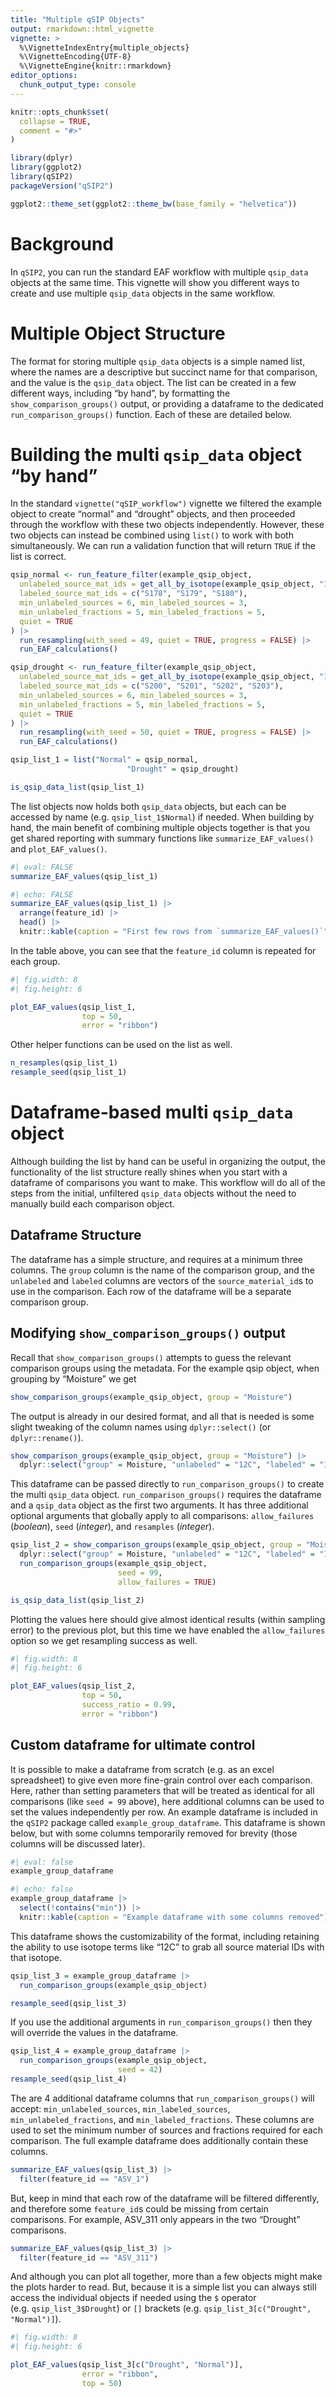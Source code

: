 ```yaml
---
title: "Multiple qSIP Objects"
output: rmarkdown::html_vignette
vignette: >
  %\VignetteIndexEntry{multiple_objects}
  %\VignetteEncoding{UTF-8}
  %\VignetteEngine{knitr::rmarkdown}
editor_options: 
  chunk_output_type: console
---
```


```r
knitr::opts_chunk$set(
  collapse = TRUE,
  comment = "#>"
)
```

```r
library(dplyr)
library(ggplot2)
library(qSIP2)
packageVersion("qSIP2")
```

```r
ggplot2::theme_set(ggplot2::theme_bw(base_family = "helvetica"))
```

# Background

In `qSIP2`, you can run the standard EAF workflow with multiple `qsip_data` objects at the same time. This vignette will show you different ways to create and use multiple `qsip_data` objects in the same workflow.
 
# Multiple Object Structure

The format for storing multiple `qsip_data` objects is a simple named list, where the names are a descriptive but succinct name for that comparison, and the value is the `qsip_data` object. The list can be created in a few different ways, including "by hand", by formatting the `show_comparison_groups()` output, or providing a dataframe to the dedicated `run_comparison_groups()` function. Each of these are detailed below. 

# Building the multi `qsip_data` object "by hand"

In the standard `vignette("qSIP_workflow")` vignette we filtered the example object to create "normal" and "drought" objects, and then proceeded through the workflow with these two objects independently. However, these two objects can instead be combined using `list()` to work with both simultaneously. We can run a validation function that will return `TRUE` if the list is correct.


```r
qsip_normal <- run_feature_filter(example_qsip_object,
  unlabeled_source_mat_ids = get_all_by_isotope(example_qsip_object, "12C"),
  labeled_source_mat_ids = c("S178", "S179", "S180"),
  min_unlabeled_sources = 6, min_labeled_sources = 3,
  min_unlabeled_fractions = 5, min_labeled_fractions = 5,
  quiet = TRUE
) |>
  run_resampling(with_seed = 49, quiet = TRUE, progress = FALSE) |>
  run_EAF_calculations()

qsip_drought <- run_feature_filter(example_qsip_object,
  unlabeled_source_mat_ids = get_all_by_isotope(example_qsip_object, "12C"),
  labeled_source_mat_ids = c("S200", "S201", "S202", "S203"),
  min_unlabeled_sources = 6, min_labeled_sources = 3,
  min_unlabeled_fractions = 5, min_labeled_fractions = 5,
  quiet = TRUE
) |>
  run_resampling(with_seed = 50, quiet = TRUE, progress = FALSE) |>
  run_EAF_calculations()

qsip_list_1 = list("Normal" = qsip_normal, 
                          "Drought" = qsip_drought)

is_qsip_data_list(qsip_list_1)
```

The list objects now holds both `qsip_data` objects, but each can be accessed by name (e.g. `qsip_list_1$Normal`) if needed. When building by hand, the main benefit of combining multiple objects together is that you get shared reporting with summary functions like `summarize_EAF_values()` and `plot_EAF_values()`.  

```r
#| eval: FALSE
summarize_EAF_values(qsip_list_1)
```

```r
#| echo: FALSE
summarize_EAF_values(qsip_list_1) |>
  arrange(feature_id) |>
  head() |>
  knitr::kable(caption = "First few rows from `summarize_EAF_values()`")
```

In the table above, you can see that the `feature_id` column is repeated for each group. 

```r
#| fig.width: 8
#| fig.height: 6

plot_EAF_values(qsip_list_1,
                top = 50,
                error = "ribbon")
```

Other helper functions can be used on the list as well.

```r
n_resamples(qsip_list_1)
resample_seed(qsip_list_1)
```

# Dataframe-based multi `qsip_data` object

Although building the list by hand can be useful in organizing the output, the functionality of the list structure really shines when you start with a dataframe of comparisons you want to make. This workflow will do all of the steps from the initial, unfiltered `qsip_data` objects without the need to manually build each comparison object. 

## Dataframe Structure

The dataframe has a simple structure, and requires at a minimum three columns. The `group` column is the name of the comparison group, and the `unlabeled` and `labeled` columns are vectors of the `source_material_id`s to use in the comparison. Each row of the dataframe will be a separate comparison group. 

## Modifying `show_comparison_groups()` output

Recall that `show_comparison_groups()` attempts to guess the relevant comparison groups using the metadata. For the example qsip object, when grouping by "Moisture" we get

```r
show_comparison_groups(example_qsip_object, group = "Moisture")
```

The output is already in our desired format, and all that is needed is some slight tweaking of the column names using `dplyr::select()` (or `dplyr::rename()`). 

```r
show_comparison_groups(example_qsip_object, group = "Moisture") |> 
  dplyr::select("group" = Moisture, "unlabeled" = "12C", "labeled" = "13C")
```

This dataframe can be passed directly to `run_comparison_groups()` to create the multi `qsip_data` object. `run_comparison_groups()` requires the dataframe and a `qsip_data` object as the first two arguments. It has three additional optional arguments that globally apply to all comparisons: `allow_failures` (*boolean*), `seed` (*integer*), and `resamples` (*integer*). 

```r
qsip_list_2 = show_comparison_groups(example_qsip_object, group = "Moisture") |> 
  dplyr::select("group" = Moisture, "unlabeled" = "12C", "labeled" = "13C") |>
  run_comparison_groups(example_qsip_object, 
                        seed = 99,
                        allow_failures = TRUE)

is_qsip_data_list(qsip_list_2)
```

Plotting the values here should give almost identical results (within sampling error) to the previous plot, but this time we have enabled the `allow_failures` option so we get resampling success as well. 

```r
#| fig.width: 8
#| fig.height: 6

plot_EAF_values(qsip_list_2,
                top = 50,
                success_ratio = 0.99,
                error = "ribbon")
```

## Custom dataframe for ultimate control

It is possible to make a dataframe from scratch (e.g. as an excel spreadsheet) to give even more fine-grain control over each comparison. Here, rather than setting parameters that will be treated as identical for all comparisons (like `seed = 99` above), here additional columns can be used to set the values independently per row. An example dataframe is included in the `qSIP2` package called `example_group_dataframe`. This dataframe is shown below, but with some columns temporarily removed for brevity (those columns will be discussed later). 

```r
#| eval: false
example_group_dataframe
```

```r
#| echo: false
example_group_dataframe |>
  select(!contains("min")) |>
  knitr::kable(caption = "Example dataframe with some columns removed")
```

This dataframe shows the customizability of the format, including retaining the ability to use isotope terms like "12C" to grab all source material IDs with that isotope. 

```r
qsip_list_3 = example_group_dataframe |>
  run_comparison_groups(example_qsip_object)

resample_seed(qsip_list_3)
```

If you use the additional arguments in `run_comparison_groups()` then they will override the values in the dataframe.

```r
qsip_list_4 = example_group_dataframe |>
  run_comparison_groups(example_qsip_object,
                        seed = 42)
resample_seed(qsip_list_4)
```

The are 4 additional dataframe columns that `run_comparison_groups()` will accept: `min_unlabeled_sources`, `min_labeled_sources`, `min_unlabeled_fractions`, and `min_labeled_fractions`. These columns are used to set the minimum number of sources and fractions required for each comparison. The full example dataframe does additionally contain these columns. 

```r
summarize_EAF_values(qsip_list_3) |>
  filter(feature_id == "ASV_1")
```

But, keep in mind that each row of the dataframe will be filtered differently, and therefore some `feature_id`s could be missing from certain comparisons. For example, ASV_311 only appears in the two "Drought" comparisons.

```r
summarize_EAF_values(qsip_list_3) |>
  filter(feature_id == "ASV_311")
```

And although you can plot all together, more than a few objects might make the plots harder to read. But, because it is a simple list you can always still access the individual objects if needed using the `$` operator (e.g. `qsip_list_3$Drought`) or `[]` brackets (e.g. `qsip_list_3[c("Drought", "Normal")]`). 

```r
#| fig.width: 8
#| fig.height: 6

plot_EAF_values(qsip_list_3[c("Drought", "Normal")],
                error = "ribbon",
                top = 50)
```
